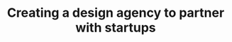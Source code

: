 ---
title: "Creating a design agency to partner with startups"
publishedAt: "2024-04-08"
images:
  - "/images/projects/project-01/video-01.mp4"
  - "/images/projects/project-01/cover-02.jpg"
---